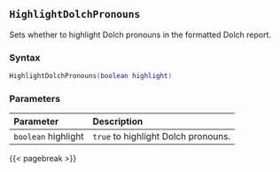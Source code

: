 ## `HighlightDolchPronouns`

Sets whether to highlight Dolch pronouns in the formatted Dolch report.

### Syntax {-}

``` .lua
HighlightDolchPronouns(boolean highlight)
```


### Parameters {-}

**Parameter** | **Description**
| :-- | :-- |
|`boolean` highlight | `true` to highlight Dolch pronouns. |

{{< pagebreak >}}